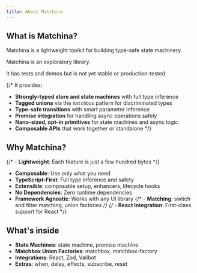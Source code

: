 ```yaml
---
title: About Matchina
---
```


## What is Matchina?

Matchina is a lightweight toolkit for building type-safe state machinery. 

<Aside>
  Matchina is an exploratory library. 

  It has tests and demos but is not yet stable or production-tested.
</Aside>

{/* It provides:

- **Strongly-typed store and state machines** with full type inference
- **Tagged unions** via the `matchbox` pattern for discriminated types
- **Type-safe transitions** with smart parameter inference
- **Promise integration** for handling async operations safely
- **Nano-sized, opt-in primitives** for state machines and async logic
- **Composable APIs** that work together or standalone */}

## Why Matchina?

{/* - **Lightweight**: Each feature is just a few hundred bytes */}
- **Composable**: Use only what you need
- **TypeScript-First**: Full type inference and safety
- **Extensible**: composable setup, enhancers, lifecycle hooks
- **No Dependencies**: Zero runtime dependencies
- **Framework Agnostic**: Works with any UI library
{/* - **Matching**: switch and filter matching, union factories */}
{/* - **React Integration**: First-class support for React */}


## What's inside

- **State Machines**: state machine, promise machine
- **Matchbox Union Factories**: matchbox, matchbox-factory
- **Integrations**: React, Zod, Valibot
- **Extras**: when, delay, effects, subscribe, reset
